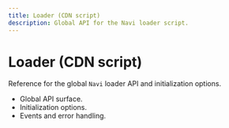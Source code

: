 ```yaml
---
title: Loader (CDN script)
description: Global API for the Navi loader script.
---
```


# Loader (CDN script)

Reference for the global `Navi` loader API and initialization options.

- Global API surface.
- Initialization options.
- Events and error handling.
